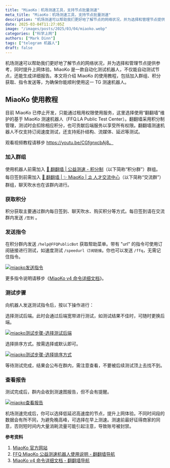 ```yaml
---
title: "MiaoKo：机场测速工具，支持节点批量测速"
meta_title: "MiaoKo：机场测速工具，支持节点批量测速"
description: "机场测速可以帮助我们更好地了解节点的网络状况，并为选择和管理节点提供参考，同时提升上网体验。MiaoKo 是一款自动化测试机器人，不仅能自动测试节点，还能生成详细报告。本文将介绍 MiaoKo 的使用教程，包括加入群组、积分获取、指令发送等，为确保你能顺利使用这一 TG 测速机器人。"
date: 2025-03-04T11:27:05Z
image: "/images/posts/2025/03/04/miaoko.webp"
categories: ["科学上网"]
authors: ["Mark Dinn"]
tags: ["telegram 机器人"]
draft: false
---
```


机场测速可以帮助我们更好地了解节点的网络状况，并为选择和管理节点提供参考，同时提升上网体验。MiaoKo 是一款自动化测试机器人，不仅能自动测试节点，还能生成详细报告。本文将介绍 MiaoKo 的使用教程，包括加入群组、积分获取、指令发送等，为确保你能顺利使用这一 TG 测速机器人。

## MiaoKo 使用教程

目前 MiaoKo 已停止开发，只能通过租用权限使用服务，这里选择使用“翻翻墙”维护的基于 MiaoKo 测速机器人（FFQ.LA Public Test Center）。翻翻墙采用积分制管理，测试时会扣除相应积分，也可贡献后端服务以享受所有权限。翻翻墙测速机器人不仅支持订阅速度测试，还支持拓扑结构、流媒体、延迟等测试。

<Notice type="note">观看视频教程请移步 https://youtu.be/CGfgnxcbAj8。</Notice>

### 加入群组

使用机器人前需加入 [🛫 翻翻墙 | 公益测速 - 积分制](https://t.me/FFQMiaokoPublic)（以下简称“积分群”）群组。每日签到前需加入 [🛫 翻翻墙 | ✨ MiaoKo | ⛱ 人才交流中心](https://t.me/FFQGroup)（以下简称“交流群”）群组，聊天吹水也在该群内进行。

### 获取积分

积分获取主要通过群内每日签到、聊天吹水、购买积分等方式。每日签到请在交流群内发送 `/签到` 。

### 发送指令

在积分群内发送 `/help@FFQPublicBot` 获取帮助菜单。带有 "url" 的指令可使用订阅链接进行测试，如速度测试 `/speedurl 订阅链接`。你也可以发送 `/ffq`，无需记住指令。

[![miaoko发送指令](/images/posts/2025/03/04/miaoko-fa-song-zhi-ling.webp)](/images/posts/2025/03/04/miaoko-fa-song-zhi-ling.webp) 

<Notice type="note">更多指令说明请移步《[MiaoKo v4 命令详细文档][3]》。</Notice>

### 测试步骤

向机器人发送测试指令后，按以下操作进行：

选择测试后端。此时会通过后端宽带进行测试，如测试结果不佳时，可随时更换后端。

[![miaoko测试步骤-选择测试后端](/images/posts/2025/03/04/miaoko-ce-shi-bu-zhou-ce-shi-hou-duan.webp)](/images/posts/2025/03/04/miaoko-ce-shi-bu-zhou-ce-shi-hou-duan.webp)

选择排序方式。按需选择或默认即可。

[![miaoko测试步骤-选择排序方式](/images/posts/2025/03/04/miaoko-ce-shi-bu-zhou-pai-xu-fang-shi.webp)](/images/posts/2025/03/04/miaoko-ce-shi-bu-zhou-pai-xu-fang-shi.webp)

等待测试完成，结果会公布在群内，需注意查看，不要被后续测试顶上去找不到。

### 查看报告

测试完成后，群内会收到测速图报告，但不会有提醒。

[![miaoko查看报告](/images/posts/2025/03/04/miaoko-cha-kan-bao-gao.webp)](/images/posts/2025/03/04/miaoko-cha-kan-bao-gao.webp)

机场测速完成后，你可以选择低延迟高速度的节点，提升上网体验。不同时间段的数据会有所不同，为避免晚高峰，可选择在早上测速。测速前最好征得商家的同意，否则短时间内大量消耗流量可能引起注意，导致账号被封禁。

**参考资料**

1. [MiaoKo 官方网站][1]  
2. [FFQ MiaoKo 公益测速机器人使用说明 - 翻翻墙导航][2]  
3. [MiaoKo v4 命令详细文档 - 翻翻墙导航][3]

[1]: https://www.miaoko.net/
[2]: https://www.ffq.la/1180.html
[3]: https://www.ffq.la/1216.html